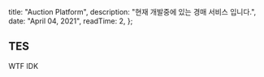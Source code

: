 
  title: "Auction Platform",
  description: "현재 개발중에 있는 경매 서비스 입니다.",
  date: "April 04, 2021",
  readTime: 2,
};


## TES

WTF
IDK
